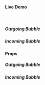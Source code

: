 #### Live Demo

<br />

##### Outgoing Bubble

<Preview name="components-chat-chatbubble-outgoing-all--all" />

##### Incoming Bubble

<Preview name="components-chat-chatbubble-incoming-all--all" />

#### Props

##### Outgoing Bubble

<PreviewWithPropTable name="components-chat-chatbubble-outgoing-all--all" embed={true} />

##### Incoming Bubble

<PreviewWithPropTable name="components-chat-chatbubble-incoming-all--all" embed={true} />
